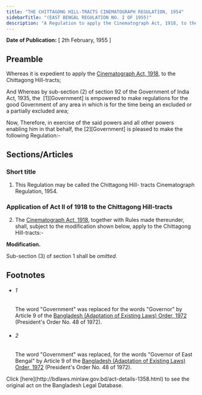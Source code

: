 ```yaml
---
title: "THE CHITTAGONG HILL-TRACTS CINEMATOGRAPH REGULATION, 1954"
sidebarTitle: "(EAST BENGAL REGULATION NO. I OF 1955)"
description: "A Regulation to apply the Cinematograph Act, 1918, to the Chittagong Hill-tracts."
---
```


**Date of Publication:** [ 2th February, 1955 ]

## Preamble

Whereas it is expedient to apply the [Cinematograph Act, 1918](/laws/act-108 "Cinematograph Act, 1918"), to the Chittagong Hill-tracts;

And Whereas by sub-section (2) of section 92 of the Government of India Act, 1935, the  [1][Government] is empowered to make regulations for the good Government of any area in which is for the time being an excluded or a partially excluded area;

Now, Therefore, in exercise of the said powers and all other powers enabling him in that behalf, the [2][Government] is pleased to make the following Regulation:-

## Sections/Articles

### Short title

1. This Regulation may be called the Chittagong Hill- tracts Cinematograph Regulation, 1954.

### Application of Act II of 1918 to the Chittagong Hill-tracts

2. The [Cinematograph Act, 1918](/laws/act-108 "Cinematograph Act, 1918"), together with Rules made thereunder, shall, subject to the modification shown below, apply to the Chittagong Hill-tracts:-

**Modification.**

Sub-section (3) of section 1 shall be _omitted._

## Footnotes

- ###### 1

  The word "Government" was replaced for the words "Governor" by Article 9 of the [Bangladesh (Adaptation of Existing Laws) Order, 1972](/laws/act-388 "Bangladesh (Adaptation of Existing Laws) Order, 1972 ") (President's Order No. 48 of 1972).

- ###### 2

  The word "Government" was replaced, for the words "Governor of East Bengal" by Article 9 of the [Bangladesh (Adaptation of Existing Laws) Order, 1972](/laws/act-388 "Bangladesh (Adaptation of Existing Laws) Order, 1972 ") (President's Order No. 48 of 1972).

<Note>
  Click [here](http://bdlaws.minlaw.gov.bd/act-details-1358.html) to see the original act on the Bangladesh Legal Database.
</Note>
